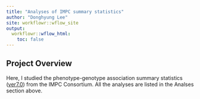 ```yaml
---
title: "Analyses of IMPC summary statistics"
author: "Donghyung Lee"
site: workflowr::wflow_site
output:
  workflowr::wflow_html:
    toc: false
---
```


## Project Overview

Here, I studied the phenotype-genotype association summary statistics ([ver7.0](ftp://ftp.ebi.ac.uk/pub/databases/impc/release-7.0)) from the IMPC Consortium. All the analyses are listed in the Analses section above.
